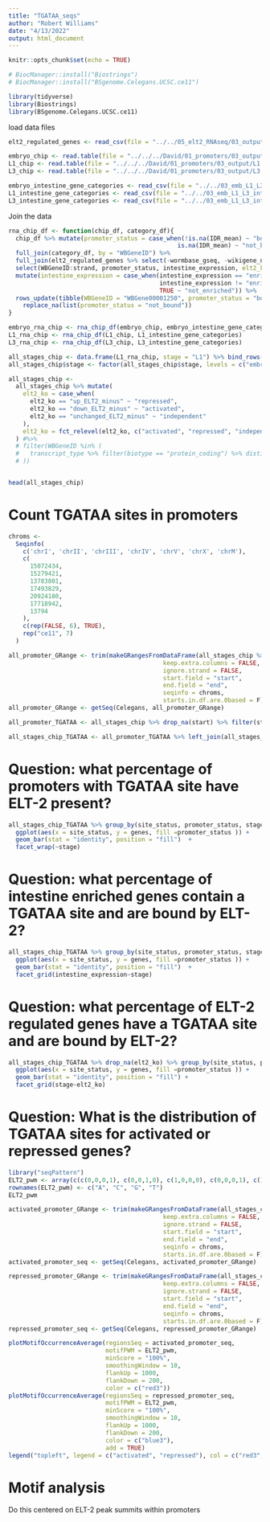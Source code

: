 ```yaml
---
title: "TGATAA_seqs"
author: "Robert Williams"
date: "4/13/2022"
output: html_document
---
```


```r
knitr::opts_chunk$set(echo = TRUE)
```

```r
# BiocManager::install("Biostrings")
# BiocManager::install("BSgenome.Celegans.UCSC.ce11")
```

```r
library(tidyverse)
library(Biostrings)
library(BSgenome.Celegans.UCSC.ce11)
```

load data files
```r
elt2_regulated_genes <- read_csv(file = "../../05_elt2_RNAseq/03_output/elt2_regulated_gene_sets.csv")

embryo_chip <- read.table(file = "../../../David/01_promoters/03_output/LE.promoters.hilo.tsv") %>% rownames_to_column(var = "WBGeneID")
L1_chip <- read.table(file = "../../../David/01_promoters/03_output/L1.promoters.hilo.tsv") %>% rownames_to_column(var = "WBGeneID")
L3_chip <- read.table(file = "../../../David/01_promoters/03_output/L3.promoters.hilo.tsv") %>% rownames_to_column(var = "WBGeneID")

embryo_intestine_gene_categories <- read_csv(file = "../../03_emb_L1_L3_intestine_RNAseq/03_output/intestine_gene_categories/embryo_intestine_gene_categories.csv")
L1_intestine_gene_categories <- read_csv(file = "../../03_emb_L1_L3_intestine_RNAseq/03_output/intestine_gene_categories/L1_intestine_gene_categories.csv")
L3_intestine_gene_categories <- read_csv(file = "../../03_emb_L1_L3_intestine_RNAseq/03_output/intestine_gene_categories/L3_intestine_gene_categories.csv")
```

Join the data

```r

rna_chip_df <- function(chip_df, category_df){
  chip_df %>% mutate(promoter_status = case_when(!is.na(IDR_mean) ~ "bound",
                                               is.na(IDR_mean) ~ "not_bound")) %>% 
  full_join(category_df, by = "WBGeneID") %>%
  full_join(elt2_regulated_genes %>% select(-wormbase_gseq, -wikigene_name), by = "WBGeneID") %>%
  select(WBGeneID:strand, promoter_status, intestine_expression, elt2_ko = description) %>%
  mutate(intestine_expression = case_when(intestine_expression == "enriched" ~ "enriched",
                                          intestine_expression != "enriched" ~ "not_enriched",
                                          TRUE ~ "not_enriched")) %>%
  rows_update(tibble(WBGeneID = "WBGene00001250", promoter_status = "bound"), by = "WBGeneID") %>%
    replace_na(list(promoter_status = "not_bound"))
}

embryo_rna_chip <- rna_chip_df(embryo_chip, embryo_intestine_gene_categories)
L1_rna_chip <- rna_chip_df(L1_chip, L1_intestine_gene_categories)
L3_rna_chip <- rna_chip_df(L3_chip, L3_intestine_gene_categories)

all_stages_chip <- data.frame(L1_rna_chip, stage = "L1") %>% bind_rows(data.frame(embryo_rna_chip, stage = "embryo")) %>% bind_rows(data.frame(L3_rna_chip, stage = "L3"))
all_stages_chip$stage <- factor(all_stages_chip$stage, levels = c("embryo", "L1", "L3"))

all_stages_chip <-
  all_stages_chip %>% mutate(
    elt2_ko = case_when(
      elt2_ko == "up_ELT2_minus" ~ "repressed",
      elt2_ko == "down_ELT2_minus" ~ "activated",
      elt2_ko == "unchanged_ELT2_minus" ~ "independent"
    ),
    elt2_ko = fct_relevel(elt2_ko, c("activated", "repressed", "independent"))
  ) #%>%
  # filter(WBGeneID %in% (
  #   transcript_type %>% filter(biotype == "protein_coding") %>% distinct(WBGeneID) %>% pull(WBGeneID)
  # ))


head(all_stages_chip)


```

# Count TGATAA sites in promoters

```r
chroms <-
  Seqinfo(
    c('chrI', 'chrII', 'chrIII', 'chrIV', 'chrV', 'chrX', 'chrM'),
    c(
      15072434,
      15279421,
      13783801,
      17493829,
      20924180,
      17718942,
      13794
    ),
    c(rep(FALSE, 6), TRUE),
    rep("ce11", 7)
  )

all_promoter_GRange <- trim(makeGRangesFromDataFrame(all_stages_chip %>% drop_na(start) %>% filter(stage == "L1") %>% arrange(WBGeneID),
                                           keep.extra.columns = FALSE,
                                           ignore.strand = FALSE,
                                           start.field = "start",
                                           end.field = "end",
                                           seqinfo = chroms,
                                           starts.in.df.are.0based = F))
all_promoter_GRange <- getSeq(Celegans, all_promoter_GRange)

all_promoter_TGATAA <- all_stages_chip %>% drop_na(start) %>% filter(stage == "L1") %>% arrange(WBGeneID) %>% mutate(site_num = vcountPattern(pattern = "TGATAA", subject = all_promoter_GRange)) %>% select(WBGeneID, site_num) %>% mutate(site_status = case_when(site_num >= 1 ~ "present", site_num == 0 ~ "absent"))

all_stages_chip_TGATAA <- all_promoter_TGATAA %>% left_join(all_stages_chip, by = "WBGeneID")
```




# Question: what percentage of promoters with TGATAA site have ELT-2 present?
```r
all_stages_chip_TGATAA %>% group_by(site_status, promoter_status, stage) %>% summarise(genes = n()) %>%
  ggplot(aes(x = site_status, y = genes, fill =promoter_status )) +
  geom_bar(stat = "identity", position = "fill")  +
  facet_wrap(~stage)
```
# Question: what percentage of intestine enriched genes contain a TGATAA site and are bound by ELT-2?

```r
all_stages_chip_TGATAA %>% group_by(site_status, promoter_status, stage, intestine_expression) %>% summarise(genes = n()) %>%
  ggplot(aes(x = site_status, y = genes, fill =promoter_status )) +
  geom_bar(stat = "identity", position = "fill")  +
  facet_grid(intestine_expression~stage)
```
  
# Question: what percentage of ELT-2 regulated genes have a TGATAA site and are bound by ELT-2?

```r
all_stages_chip_TGATAA %>% drop_na(elt2_ko) %>% group_by(site_status, promoter_status, elt2_ko, stage) %>% summarise(genes = n()) %>%
  ggplot(aes(x = site_status, y = genes, fill =promoter_status )) +
  geom_bar(stat = "identity", position = "fill") +
  facet_grid(stage~elt2_ko)
```
  
# Question: What is the distribution of TGATAA sites for activated or repressed genes?

```r
library("seqPattern")
ELT2_pwm <- array(c(c(0,0,0,1), c(0,0,1,0), c(1,0,0,0), c(0,0,0,1), c(1,0,0,0), c(1,0,0,0)), dim = c(4,6))
rownames(ELT2_pwm) <- c("A", "C", "G", "T")
ELT2_pwm
```

```r
activated_promoter_GRange <- trim(makeGRangesFromDataFrame(all_stages_chip %>% drop_na(start) %>% filter(stage == "L1", elt2_ko == "activated", promoter_status == "bound") %>% arrange(WBGeneID),
                                           keep.extra.columns = FALSE,
                                           ignore.strand = FALSE,
                                           start.field = "start",
                                           end.field = "end",
                                           seqinfo = chroms,
                                           starts.in.df.are.0based = F))
activated_promoter_seq <- getSeq(Celegans, activated_promoter_GRange)

repressed_promoter_GRange <- trim(makeGRangesFromDataFrame(all_stages_chip %>% drop_na(start) %>% filter(stage == "L1", elt2_ko == "repressed", promoter_status == "bound") %>% arrange(WBGeneID),
                                           keep.extra.columns = FALSE,
                                           ignore.strand = FALSE,
                                           start.field = "start",
                                           end.field = "end",
                                           seqinfo = chroms,
                                           starts.in.df.are.0based = F))
repressed_promoter_seq <- getSeq(Celegans, repressed_promoter_GRange)
```


```r
plotMotifOccurrenceAverage(regionsSeq = activated_promoter_seq,
                           motifPWM = ELT2_pwm,
                           minScore = "100%",
                           smoothingWindow = 10,
                           flankUp = 1000,
                           flankDown = 200,
                           color = c("red3"))
plotMotifOccurrenceAverage(regionsSeq = repressed_promoter_seq,
                           motifPWM = ELT2_pwm,
                           minScore = "100%",
                           smoothingWindow = 10,
                           flankUp = 1000,
                           flankDown = 200,
                           color = c("blue3"),
                           add = TRUE)
legend("topleft", legend = c("activated", "repressed"), col = c("red3", "blue3"), bty = "n", lwd = 1)
```


# Motif analysis

Do this centered on ELT-2 peak summits within promoters
<!-- ```{r} -->
<!-- library("seqLogo") -->

<!-- seqLogo(consensusMatrix(activated_promoter_seq, as.prob = TRUE)[1:4,]) -->
<!-- ``` -->

<!-- ```{r} -->
<!-- library("rGADEM") -->
<!-- activated_promoter_motifs <- GADEM(Sequences = activated_promoter_seq, numTop3mer = 5, numTop4mer = 5, numTop5mer = 5) -->
<!-- plot(activated_promoter_motifs[1]) -->
<!-- repressed_promoter_motifs <- GADEM(Sequences = repressed_promoter_seq, numTop3mer = 5, numTop4mer = 5, numTop5mer = 5) -->
<!-- plot(repressed_promoter_motifs[1]) -->
<!-- ``` -->

